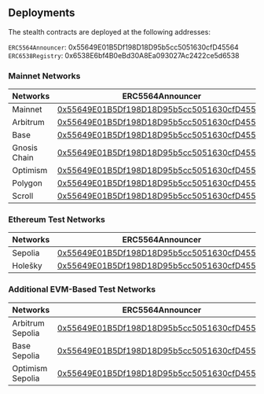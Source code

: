 ## Deployments

The stealth contracts are deployed at the following addresses:

`ERC5564Announcer`: 0x55649E01B5Df198D18D95b5cc5051630cfD45564<br/>
`ERC6538Registry`: 0x6538E6bf4B0eBd30A8Ea093027Ac2422ce5d6538

### Mainnet Networks

| Networks     |                                                           ERC5564Announcer                                                            |                                                            ERC6538Registry                                                            |
| :----------- | :-----------------------------------------------------------------------------------------------------------------------------------: | :-----------------------------------------------------------------------------------------------------------------------------------: |
| Mainnet      |      [0x55649E01B5Df198D18D95b5cc5051630cfD45564](https://etherscan.io/address/0x55649E01B5Df198D18D95b5cc5051630cfD45564#code)       |      [0x6538E6bf4B0eBd30A8Ea093027Ac2422ce5d6538](https://etherscan.io/address/0x6538E6bf4B0eBd30A8Ea093027Ac2422ce5d6538#code)       |
| Arbitrum     |       [0x55649E01B5Df198D18D95b5cc5051630cfD45564](https://arbiscan.io/address/0x55649E01B5Df198D18D95b5cc5051630cfD45564#code)       |       [0x6538E6bf4B0eBd30A8Ea093027Ac2422ce5d6538](https://arbiscan.io/address/0x6538E6bf4B0eBd30A8Ea093027Ac2422ce5d6538#code)       |
| Base         |      [0x55649E01B5Df198D18D95b5cc5051630cfD45564](https://basescan.org/address/0x55649E01B5Df198D18D95b5cc5051630cfD45564#code)       |      [0x6538E6bf4B0eBd30A8Ea093027Ac2422ce5d6538](https://basescan.org/address/0x6538E6bf4B0eBd30A8Ea093027Ac2422ce5d6538#code)       |
| Gnosis Chain |      [0x55649E01B5Df198D18D95b5cc5051630cfD45564](https://gnosisscan.io/address/0x55649E01B5Df198D18D95b5cc5051630cfD45564#code)      |      [0x6538E6bf4B0eBd30A8Ea093027Ac2422ce5d6538](https://gnosisscan.io/address/0x6538E6bf4B0eBd30A8Ea093027Ac2422ce5d6538#code)      |
| Optimism     | [0x55649E01B5Df198D18D95b5cc5051630cfD45564](https://optimistic.etherscan.io/address/0x55649E01B5Df198D18D95b5cc5051630cfD45564#code) | [0x6538E6bf4B0eBd30A8Ea093027Ac2422ce5d6538](https://optimistic.etherscan.io/address/0x6538E6bf4B0eBd30A8Ea093027Ac2422ce5d6538#code) |
| Polygon      |     [0x55649E01B5Df198D18D95b5cc5051630cfD45564](https://polygonscan.com/address/0x55649E01B5Df198D18D95b5cc5051630cfD45564#code)     |     [0x6538E6bf4B0eBd30A8Ea093027Ac2422ce5d6538](https://polygonscan.com/address/0x6538E6bf4B0eBd30A8Ea093027Ac2422ce5d6538#code)     |
| Scroll       |     [0x55649E01B5Df198D18D95b5cc5051630cfD45564](https://scrollscan.com/address/0x55649E01B5Df198D18D95b5cc5051630cfD45564#code)      |     [0x6538E6bf4B0eBd30A8Ea093027Ac2422ce5d6538](https://scrollscan.com/address/0x6538E6bf4B0eBd30A8Ea093027Ac2422ce5d6538#code)      |

### Ethereum Test Networks

| Networks |                                                          ERC5564Announcer                                                          |                                                          ERC6538Registry                                                           |
| :------- | :--------------------------------------------------------------------------------------------------------------------------------: | :--------------------------------------------------------------------------------------------------------------------------------: |
| Sepolia  | [0x55649E01B5Df198D18D95b5cc5051630cfD45564](https://sepolia.etherscan.io/address/0x55649E01B5Df198D18D95b5cc5051630cfD45564#code) | [0x6538E6bf4B0eBd30A8Ea093027Ac2422ce5d6538](https://sepolia.etherscan.io/address/0x6538E6bf4B0eBd30A8Ea093027Ac2422ce5d6538#code) |
| Holešky  | [0x55649E01B5Df198D18D95b5cc5051630cfD45564](https://holesky.etherscan.io/address/0x55649E01B5Df198D18D95b5cc5051630cfD45564#code) | [0x6538E6bf4B0eBd30A8Ea093027Ac2422ce5d6538](https://holesky.etherscan.io/address/0x6538E6bf4B0eBd30A8Ea093027Ac2422ce5d6538#code) |

### Additional EVM-Based Test Networks

| Networks         |                                                              ERC5564Announcer                                                               |                                                               ERC6538Registry                                                               |
| :--------------- | :-----------------------------------------------------------------------------------------------------------------------------------------: | :-----------------------------------------------------------------------------------------------------------------------------------------: |
| Arbitrum Sepolia |      [0x55649E01B5Df198D18D95b5cc5051630cfD45564](https://sepolia.arbiscan.io/address/0x55649E01B5Df198D18D95b5cc5051630cfD45564#code)      |      [0x6538E6bf4B0eBd30A8Ea093027Ac2422ce5d6538](https://sepolia.arbiscan.io/address/0x6538E6bf4B0eBd30A8Ea093027Ac2422ce5d6538#code)      |
| Base Sepolia     |     [0x55649E01B5Df198D18D95b5cc5051630cfD45564](https://sepolia.basescan.org/address/0x55649E01B5Df198D18D95b5cc5051630cfD45564#code)      |     [0x6538E6bf4B0eBd30A8Ea093027Ac2422ce5d6538](https://sepolia.basescan.org/address/0x6538E6bf4B0eBd30A8Ea093027Ac2422ce5d6538#code)      |
| Optimism Sepolia | [0x55649E01B5Df198D18D95b5cc5051630cfD45564](https://sepolia-optimism.etherscan.io/address/0x55649E01B5Df198D18D95b5cc5051630cfD45564#code) | [0x6538E6bf4B0eBd30A8Ea093027Ac2422ce5d6538](https://sepolia-optimism.etherscan.io/address/0x6538E6bf4B0eBd30A8Ea093027Ac2422ce5d6538#code) |
